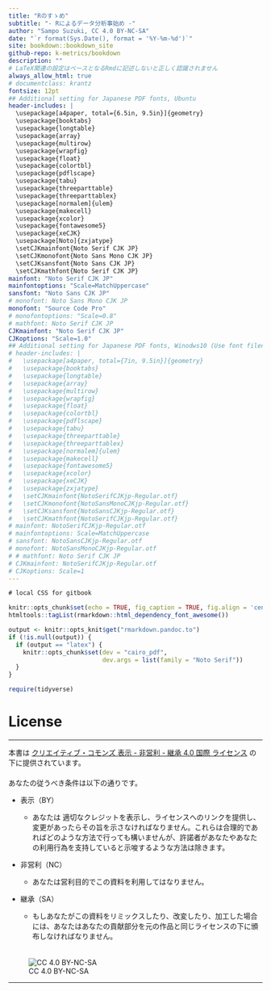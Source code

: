 ```yaml
---
title: "Rのすゝめ"
subtitle: "- Rによるデータ分析事始め -"
author: "Sampo Suzuki, CC 4.0 BY-NC-SA"
date: "`r format(Sys.Date(), format = '%Y-%m-%d')`"
site: bookdown::bookdown_site
github-repo: k-metrics/bookdown
description: ""
# LaTeX関連の設定はベースとなるRmdに記述しないと正しく認識されません
always_allow_html: true
# documentclass: krantz
fontsize: 12pt
## Additional setting for Japanese PDF fonts, Ubuntu
header-includes: |
  \usepackage[a4paper, total={6.5in, 9.5in}]{geometry}
  \usepackage{booktabs}
  \usepackage{longtable}
  \usepackage{array}
  \usepackage{multirow}
  \usepackage{wrapfig}
  \usepackage{float}
  \usepackage{colortbl}
  \usepackage{pdflscape}
  \usepackage{tabu}
  \usepackage{threeparttable}
  \usepackage{threeparttablex}
  \usepackage[normalem]{ulem}
  \usepackage{makecell}
  \usepackage{xcolor}
  \usepackage{fontawesome5}
  \usepackage{xeCJK}
  \usepackage[Noto]{zxjatype}
  \setCJKmainfont{Noto Serif CJK JP}
  \setCJKmonofont{Noto Sans Mono CJK JP}
  \setCJKsansfont{Noto Sans CJK JP}
  \setCJKmathfont{Noto Serif CJK JP}
mainfont: "Noto Serif CJK JP"
mainfontoptions: "Scale=MatchUppercase"
sansfont: "Noto Sans CJK JP"
# monofont: Noto Sans Mono CJK JP
monofont: "Source Code Pro"
# monofontoptions: "Scale=0.8"
# mathfont: Noto Serif CJK JP
CJKmainfont: "Noto Serif CJK JP"
CJKoptions: "Scale=1.0"
## Additional setting for Japanese PDF fonts, Winodws10 (Use font filename)
# header-includes: |
#   \usepackage[a4paper, total={7in, 9.5in}]{geometry}
#   \usepackage{booktabs}
#   \usepackage{longtable}
#   \usepackage{array}
#   \usepackage{multirow}
#   \usepackage{wrapfig}
#   \usepackage{float}
#   \usepackage{colortbl}
#   \usepackage{pdflscape}
#   \usepackage{tabu}
#   \usepackage{threeparttable}
#   \usepackage{threeparttablex}
#   \usepackage[normalem]{ulem}
#   \usepackage{makecell}
#   \usepackage{fontawesome5}
#   \usepackage{xcolor}
#   \usepackage{xeCJK}
#   \usepackage{zxjatype}
#   \setCJKmainfont{NotoSerifCJKjp-Regular.otf}
#   \setCJKmonofont{NotoSansMonoCJKjp-Regular.otf}
#   \setCJKsansfont{NotoSansCJKjp-Regular.otf}
#   \setCJKmathfont{NotoSerifCJKjp-Regular.otf}
# mainfont: NotoSerifCJKjp-Regular.otf
# mainfontoptions: Scale=MatchUppercase
# sansfont: NotoSansCJKjp-Regular.otf
# monofont: NotoSansMonoCJKjp-Regular.otf
# # mathfont: Noto Serif CJK JP
# CJKmainfont: NotoSerifCJKjp-Regular.otf
# CJKoptions: Scale=1
---
```



```css
# local CSS for gitbook
```

```r
knitr::opts_chunk$set(echo = TRUE, fig_caption = TRUE, fig.align = 'center')
htmltools::tagList(rmarkdown::html_dependency_font_awesome())

output <- knitr::opts_knit$get("rmarkdown.pandoc.to")
if (!is.null(output)) {
  if (output == "latex") {
    knitr::opts_chunk$set(dev = "cairo_pdf",
                          dev.args = list(family = "Noto Serif"))
  }
}

require(tidyverse)
```


# License {.unnumbered}

------------------------------------------------------------------------

本書は [クリエイティブ・コモンズ 表示 - 非営利 - 継承 4.0 国際 ライセンス](https://creativecommons.org/licenses/by-nc-sa/4.0/deed.ja) の下に提供されています。\
　\
あなたの従うべき条件は以下の通りです。

-   表示（BY）

    -   あなたは 適切なクレジットを表示し、ライセンスへのリンクを提供し、変更があったらその旨を示さなければなりません。これらは合理的であればどのような方法で行っても構いませんが、許諾者があなたやあなたの利用行為を支持していると示唆するような方法は除きます。

-   非営利（NC）

    -   あなたは営利目的でこの資料を利用してはなりません。

-   継承（SA）

    -   もしあなたがこの資料をリミックスしたり、改変したり、加工した場合には、あなたはあなたの貢献部分を元の作品と同じライセンスの下に頒布しなければなりません。\
        　

![CC 4.0 BY-NC-SA](./fig/88x31.png)

------------------------------------------------------------------------
